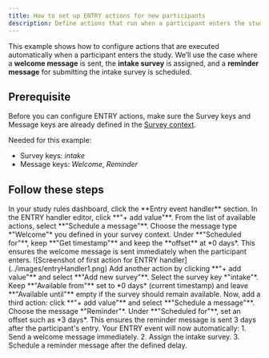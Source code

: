 ```yaml
---
title: How to set up ENTRY actions for new participants
description: Define actions that run when a participant enters the study.
---
```


This example shows how to configure actions that are executed automatically when a participant enters the study. 
We’ll use the case where a **welcome message** is sent, the **intake survey** is assigned, and a **reminder message** for submitting the intake survey is scheduled.

## Prerequisite
Before you can configure ENTRY actions, make sure the Survey keys and Message keys are already defined in the [Survey context](/docs/study-rules-editor/basics/editor-overview#context-editor).

Needed for this example:
- Survey keys: *intake*
- Message keys: *Welcome*, *Reminder*

## Follow these steps
<Steps> 
<Step> 
In your study rules dashboard, click the **Entry event handler** section.
</Step> <Step> 
In the ENTRY handler editor, click **"+ add value"**. From the list of available actions, select **"Schedule a message"**. 
</Step> <Step> 
Choose the message type *"Welcome"* you defined in your survey context. 
</Step> <Step>
 Under **"Scheduled for"**, keep **"Get timestamp"** and keep the **offset** at *0 days*. This ensures the welcome message is sent immediately when the participant enters. 
 ![Screenshot of first action for ENTRY handler](../images/entryHandler1.png)
</Step> <Step> 
 Add another action by clicking **"+ add value"** and select **"Add new survey"**. 
</Step> <Step>
  Select the survey key *"intake"*. Keep **"Available from"** set to *0 days* (current timestamp) and leave **"Available until"** empty if the survey should remain available. 
</Step> <Step> 
  Now, add a third action: click **"+ add value"** and select **"Schedule a message"**. 
</Step> <Step> 
  Choose the message *"Reminder"*. 
</Step> <Step> 
  Under **"Scheduled for"**, set an offset such as *3 days*. This ensures the reminder message is sent 3 days after the participant's entry. 
</Step> <Step> 
  Your ENTRY event will now automatically: 
    1. Send a welcome message immediately. 
    2. Assign the intake survey. 
    3. Schedule a reminder message after the defined delay. 
</Step> </Steps>